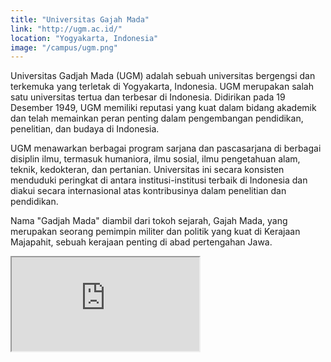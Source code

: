 ```yaml
---
title: "Universitas Gajah Mada"
link: "http://ugm.ac.id/"
location: "Yogyakarta, Indonesia"
image: "/campus/ugm.png"
---
```


Universitas Gadjah Mada (UGM) adalah sebuah universitas bergengsi dan terkemuka yang terletak di Yogyakarta, Indonesia. UGM merupakan salah satu universitas tertua dan terbesar di Indonesia. Didirikan pada 19 Desember 1949, UGM memiliki reputasi yang kuat dalam bidang akademik dan telah memainkan peran penting dalam pengembangan pendidikan, penelitian, dan budaya di Indonesia.

UGM menawarkan berbagai program sarjana dan pascasarjana di berbagai disiplin ilmu, termasuk humaniora, ilmu sosial, ilmu pengetahuan alam, teknik, kedokteran, dan pertanian. Universitas ini secara konsisten menduduki peringkat di antara institusi-institusi terbaik di Indonesia dan diakui secara internasional atas kontribusinya dalam penelitian dan pendidikan.

Nama "Gadjah Mada" diambil dari tokoh sejarah, Gajah Mada, yang merupakan seorang pemimpin militer dan politik yang kuat di Kerajaan Majapahit, sebuah kerajaan penting di abad pertengahan Jawa.


<iframe src="https://www.google.com/maps/embed?pb=!1m18!1m12!1m3!1d7978.440316044593!2d110.36999759162019!3d-7.769826788626366!2m3!1f0!2f0!3f0!3m2!1i1024!2i768!4f13.1!3m3!1m2!1s0x2e7a59b2d4729729%3A0xac4d7b5fcf34f8e4!2sUniversitas%20Gadjah%20Mada!5e1!3m2!1sid!2sid!4v1705978515681!5m2!1sid!2sid" className="w-full h-96 mb-32" loading="lazy" referrerpolicy="no-referrer-when-downgrade"></iframe>